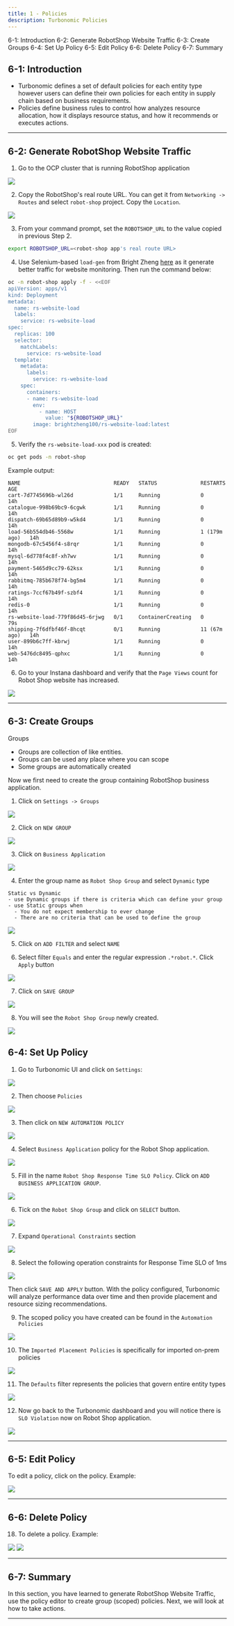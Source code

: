```yaml
---
title: 1 - Policies
description: Turbonomic Policies
---
```


<AnchorLinks>
  <AnchorLink>6-1: Introduction</AnchorLink>
  <AnchorLink>6-2: Generate RobotShop Website Traffic</AnchorLink>
  <AnchorLink>6-3: Create Groups</AnchorLink>
  <AnchorLink>6-4: Set Up Policy</AnchorLink>
  <AnchorLink>6-5: Edit Policy</AnchorLink>
  <AnchorLink>6-6: Delete Policy</AnchorLink>
  <AnchorLink>6-7: Summary</AnchorLink>
</AnchorLinks>

## 6-1:  Introduction

- Turbonomic defines a set of default policies for each entity type however users can define their own policies for each entity in supply chain based on business requirements. 
- Policies define business rules to control how analyzes resource allocation, how it displays resource status, and how it recommends or executes actions.

***

## 6-2:  Generate RobotShop Website Traffic

1) Go to the OCP cluster that is running RobotShop application

![](images/arch-1.png)

2) Copy the RobotShop's real route URL. You can get it from `Networking -> Routes` and select `robot-shop` project. Copy the `Location`.

![](images/robotShopUrl.png)

3) From your command prompt, set the `ROBOTSHOP_URL` to the value copied in previous Step 2.

```sh
export ROBOTSHOP_URL=<robot-shop app's real route URL>
```

4) Use Selenium-based `load-gen` from Bright Zheng [here](https://github.com/brightzheng100/robot-shop/tree/selenium-load-gen/selenium) as it generate better traffic for website monitoring. Then run the command below:

```sh
oc -n robot-shop apply -f - <<EOF
apiVersion: apps/v1
kind: Deployment
metadata:
  name: rs-website-load
  labels:
    service: rs-website-load
spec:
  replicas: 100
  selector:
    matchLabels:
      service: rs-website-load
  template:
    metadata:
      labels:
        service: rs-website-load
    spec:
      containers:
      - name: rs-website-load
        env:
          - name: HOST
            value: "${ROBOTSHOP_URL}"
        image: brightzheng100/rs-website-load:latest
EOF
```

5) Verify the `rs-website-load-xxx` pod is created:

```sh
oc get pods -n robot-shop
```

Example output:

```
NAME                              READY   STATUS              RESTARTS       AGE
cart-7d7745696b-wl26d             1/1     Running             0              14h
catalogue-998b69bc9-6cgwk         1/1     Running             0              14h
dispatch-69b65d89b9-w5kd4         1/1     Running             0              14h
load-56b554db46-5568w             1/1     Running             1 (179m ago)   14h
mongodb-67c5456f4-s8rqr           1/1     Running             0              14h
mysql-6d778f4c8f-xh7wv            1/1     Running             0              14h
payment-5465d9cc79-62ksx          1/1     Running             0              14h
rabbitmq-785b678f74-bg5m4         1/1     Running             0              14h
ratings-7ccf67b49f-szbf4          1/1     Running             0              14h
redis-0                           1/1     Running             0              14h
rs-website-load-779f86d45-6rjwg   0/1     ContainerCreating   0              79s
shipping-7f6dfbf46f-8hcqt         0/1     Running             11 (67m ago)   14h
user-899b6c7ff-kbrwj              1/1     Running             0              14h
web-5476dc8495-qphxc              1/1     Running             0              14h
```

6) Go to your Instana dashboard and verify that the `Page Views` count for Robot Shop website has increased.

![](images/robotShopLoad-1.png)

***

## 6-3:  Create Groups

Groups
- Groups are collection of like entities.
- Groups can be used any place where you can scope
- Some groups are automatically created

Now we first need to create the group containing RobotShop business application.

1) Click on `Settings -> Groups`

![](images/groups-1.png)

2) Click on `NEW GROUP`

![](images/groups-2.png)

3) Click on `Business Application`

![](images/groups-3.png)

4) Enter the group name as `Robot Shop Group` and select `Dynamic` type

```
Static vs Dynamic
- use Dynamic groups if there is criteria which can define your group
- use Static groups when
  - You do not expect membership to ever change
  - There are no criteria that can be used to define the group
```

![](images/groups-4.png)

5) Click on `ADD FILTER` and select `NAME`

6) Select filter `Equals` and enter the regular expression `.*robot.*`. Click `Apply` button

![](images/groups-5.png)

7) Click on `SAVE GROUP`

![](images/groups-6.png)

8) You will see the `Robot Shop Group` newly created.

![](images/groups-7.png)

## 6-4:  Set Up Policy

1) Go to Turbonomic UI and click on `Settings`:

![](images/turboSettings.png)

2) Then choose `Policies`

![](images/turboPolicies.png)

3) Then click on `NEW AUTOMATION POLICY`

![](images/policy-1.png)

4) Select `Business Application` policy for the Robot Shop application.

![](images/policy-2.png)

5) Fill in the name `Robot Shop Response Time SLO Policy`. Click on `ADD BUSINESS APPLICATION GROUP`. 

![](images/policy-3.png)

6) Tick on the `Robot Shop Group` and click on `SELECT` button.

![](images/policy-4.png)

7) Expand `Operational Constraints` section

![](images/policy-5.png) 

8) Select the following operation constraints for Response Time SLO of 1ms

![](images/policy-6.png)

Then click `SAVE AND APPLY` button. With the policy configured, Turbonomic will analyze performance data over time and then provide placement and resource sizing recommendations.

9) The scoped policy you have created can be found in the `Automation Policies`

![](images/policy-7.png)

10) The `Imported Placement Policies` is specifically for imported on-prem policies

![](images/turbo-imported-placement-policies.jpg)

11) The `Defaults` filter represents the policies that govern entire entity types

![](images/turbo-defaults-policy.jpg)

12) Now go back to the Turbonomic dashboard and you will notice there is `SLO Violation` now on Robot Shop application.

![](images/policy-8.png)

***

## 6-5:  Edit Policy

To edit a policy, click on the policy. Example:

![](images/turbo-edit-policy.jpg)

***

## 6-6:  Delete Policy

18) To delete a policy. Example:

![](images/turbo-delete-policy-1.jpg)
![](images/turbo-delete-policy-2.jpg)

***

## 6-7:  Summary

In this section, you have learned to generate RobotShop Website Traffic, use the policy editor to create group (scoped) policies. Next, we will look at how to take actions.

***

